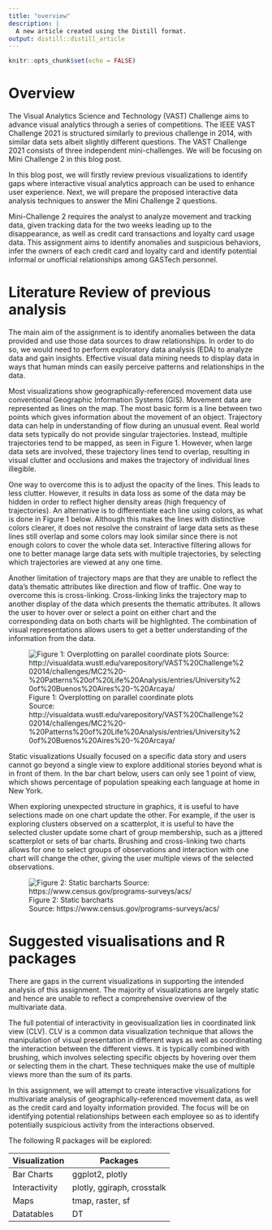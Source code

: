 ```yaml
---
title: "overview"
description: |
  A new article created using the Distill format.
output: distill::distill_article
---
```


```r
knitr::opts_chunk$set(echo = FALSE)
```

# Overview

The Visual Analytics Science and Technology (VAST) Challenge aims to advance visual analytics through a series of
competitions. The IEEE VAST Challenge 2021 is structured similarly to previous challenge in 2014, with similar data sets albeit slightly different questions. The VAST Challenge 2021 consists of three independent mini-challenges. We will be focusing on Mini Challenge 2 in this blog post.

In this blog post, we will firstly review previous visualizations to identify gaps where interactive visual analytics approach can be used to enhance user experience. Next, we will prepare the proposed interactive data analysis techniques to answer the Mini Challenge 2 questions.

Mini-Challenge 2 requires the analyst to analyze movement and tracking data, given tracking data for the two weeks leading up to the disappearance, as well as credit card transactions and loyalty card usage data. This assignment aims to identify anomalies and suspicious behaviors, infer the owners of each credit card and loyalty card and identify potential informal or unofficial relationships among GASTech personnel.

# Literature Review of previous analysis

The main aim of the assignment is to identify anomalies between the data provided and use those data sources to draw relationships. In order to do so, we would need to perform exploratory data analysis (EDA) to analyze data and gain insights. Effective visual data mining needs to display data in ways that human minds can easily perceive patterns and relationships in the data.

Most visualizations show geographically-referenced movement data use conventional Geographic Information Systems (GIS). Movement data are represented as lines on the map. The most basic form is a line between two points
which gives information about the movement of an object. Trajectory data can help in understanding of flow during an unusual event. Real world data sets typically do not provide singular trajectories. Instead, multiple trajectories tend to be mapped, as seen in Figure 1. However, when large data sets are involved, these trajectory lines tend to overlap, resulting in visual clutter and occlusions and makes the trajectory of individual lines illegible.

One way to overcome this is to adjust the opacity of the lines. This leads to less clutter. However, it results in data loss as some of the data may be hidden in order to reflect higher density areas (high frequency of trajectories). An alternative is to differentiate each line using colors, as what is done in Figure 1 below. Although this makes the lines with distinctive colors clearer, it does not resolve the constraint of large data sets as these lines still overlap and some colors may look similar since there is not enough colors to cover the whole data set. Interactive filtering allows for one to better manage large data sets with multiple trajectories, by selecting which trajectories are viewed at any one time.

Another limitation of trajectory maps are that they are unable to reflect the data's thematic attributes like direction and flow of traffic. One way to overcome this is cross-linking. Cross-linking links the trajectory map to another display of the data which presents the thematic attributes. It allows the user to hover over or select a point on either chart and the corresponding data on both charts will be highlighted. The combination of visual representations allows users to get a better understanding of the information from the data.

![Figure 1: Overplotting on parallel coordinate plots<br> Source: http://visualdata.wustl.edu/varepository/VAST%20Challenge%202014/challenges/MC2%20-%20Patterns%20of%20Life%20Analysis/entries/University%20of%20Buenos%20Aires%20-%20Arcaya/](Image/GISOverplot.JPG)

Static visualizations Usually focused on a specific data story and users cannot go beyond a single view to explore additional stories beyond what is in front of them. In the bar chart below, users can only see 1 point of view, which shows percentage of population speaking each language at home in New York. 

When exploring unexpected structure in graphics, it is useful to have selections made on one chart update the other. For example, if the user is exploring clusters observed on a scatterplot, it is useful to have the selected cluster update some chart of group membership, such as a jittered scatterplot or sets of bar charts. Brushing and cross-linking two charts allows for one to select groups of observations and interaction with one chart will change the other, giving the user multiple views of the selected observations.

![Figure 2: Static barcharts <br> Source: https://www.census.gov/programs-surveys/acs/](Image/BarChartEx.JPG)

# Suggested visualisations and R packages

There are gaps in the current visualizations in supporting the intended analysis of this assignment. The majority of visualizations are largely static and hence are unable to reflect a comprehensive overview of the multivariate data.

The full potential of interactivity in geovisualization lies in coordinated link view (CLV). CLV is a common data
visualization technique that allows the manipulation of visual presentation in different ways as well as coordinating the interaction between the different views. It is typically combined with brushing, which involves selecting specific objects by hovering over them or selecting them in the chart. These techniques make the use of multiple views more than the sum of its parts.

In this assignment, we will attempt to create interactive visualizations for multivariate analysis of geographically-referenced movement data, as well as the credit card and loyalty information provided. The focus will be on identifying potential relationships between each employee so as to identify potentially suspicious activity from the interactions observed.

The following R packages will be explored:

**Visualization**        |   **Packages**
-------------------------|---------------------------  
Bar Charts               | ggplot2, plotly
Interactivity            | plotly, ggiraph, crosstalk
Maps                     | tmap, raster, sf
Datatables               | DT





